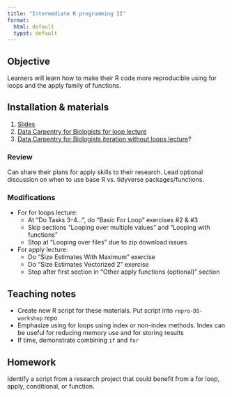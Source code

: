```yaml
---
title: "Intermediate R programming II"
format: 
  html: default
  typst: default
---
```


## Objective

Learners will learn how to make their R code more reproducible using for loops and the apply family of functions.

## Installation & materials

1.  [Slides](https://docs.google.com/presentation/d/1SbLl55PzVloqdapmMiLlbRNFE1xTVZNqtZ9UFt-evxg/edit#slide=id.p)
2.  [Data Carpentry for Biologists for loop lecture](https://datacarpentry.org/semester-biology/materials/for-loops-R/) <!--# switch to R4DS chapter on iteration? -->
3.  [Data Carpentry for Biologists iteration without loops lecture](https://datacarpentry.org/semester-biology/materials/iteration-without-loops-R/)? <!--# switch to R4DS chapter? -->

### Review

Can share their plans for apply skills to their research.
Lead optional discussion on when to use base R vs. tidyverse packages/functions.

### Modifications

-   For for loops lecture:
    -   At "Do Tasks 3-4...", do "Basic For Loop" exercises #2 & #3
    -   Skip sections "Looping over multiple values" and "Looping with functions"
    -   Stop at "Looping over files" due to zip download issues
-   For apply lecture:
    -   Do "Size Estimates With Maximum" exercise
    -   Do "Size Estimates Vectorized 2" exercise
    -   Stop after first section in "Other apply functions (optional)" section

## Teaching notes

-   Create new R script for these materials. Put script into `repro-DS-workshop` repo
-   Emphasize using for loops using index or non-index methods. Index can be useful for reducing memory use and for storing results
-   If time, demonstrate combining `if` and `for`

## Homework

Identify a script from a research project that could benefit from a for loop, apply, conditional, or function.
